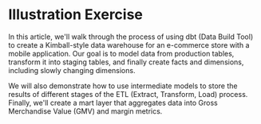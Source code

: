 
# Illustration Exercise

In this article, we'll walk through the process of using dbt (Data Build Tool) to create a
Kimball-style data warehouse for an e-commerce store with a mobile application.
Our goal is to model data from production tables, transform it into staging tables, and finally
create facts and dimensions, including slowly changing dimensions.

We will also demonstrate how to use intermediate models to store the results of different stages of the
ETL (Extract, Transform, Load) process.
Finally, we'll create a mart layer that aggregates data into Gross Merchandise Value (GMV) and margin metrics.

<TableOfContents contents={contents} />
